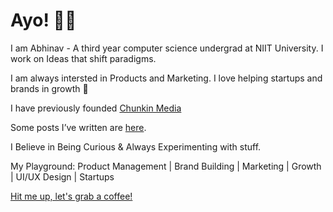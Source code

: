 # Ayo! 👋🏻
I am Abhinav - A third year computer science undergrad at NIIT University. I work on Ideas that shift paradigms.

I am always intersted in Products and Marketing. I love helping startups and brands in growth 🚀

I have previously founded [Chunkin Media](https://chunkinmedia.com) 

Some posts I’ve written are [here](https://heyabhinav.com/blog/).

I Believe in Being Curious & Always Experimenting with stuff. 

My Playground:
Product Management | Brand Building | Marketing | Growth | UI/UX Design | Startups

[Hit me up, let's grab a coffee!](https://twitter.com/abhnvx/)
